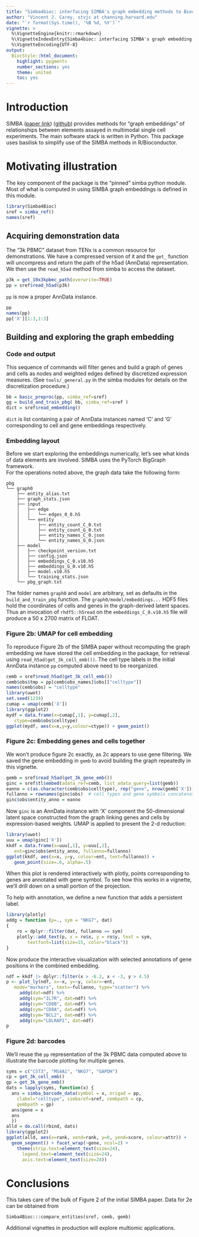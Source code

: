 ```yaml
---
title: "Simba4bioc: interfacing SIMBA's graph embedding methods to Bioconductor"
author: "Vincent J. Carey, stvjc at channing.harvard.edu"
date: "`r format(Sys.time(), '%B %d, %Y')`"
vignette: >
  %\VignetteEngine{knitr::rmarkdown}
  %\VignetteIndexEntry{Simba4bioc: interfacing SIMBA's graph embedding methods to Bioconductor}
  %\VignetteEncoding{UTF-8}
output:
  BiocStyle::html_document:
    highlight: pygments
    number_sections: yes
    theme: united
    toc: yes
---
```


# Introduction

SIMBA ([paper link](https://www.nature.com/articles/s41592-023-01899-8)) ([github](https://github.com/pinellolab/simba)) provides methods for "graph embeddings" of relationships between
elements assayed in multimodal single cell experiments.  The main
software stack is written in Python.  This package uses basilisk
to simplify use of the SIMBA methods in R/Bioconductor.

# Motivating illustration

The key component of the package is the "pinned"
simba python module.  Most of what is computed
in using SIMBA graph embeddings is defined
in this module.

```r
library(Simba4Bioc)
sref = simba_ref()
names(sref)
```

## Acquiring demonstration data

The "3k PBMC" dataset from TENx is a common
resource for demonstrations.  We have a compressed
version of it and the `get_` function will
uncompress and return the path of the h5ad
(AnnData) representation.  We then
use the `read_h5ad` method from simba
to access the dataset.

```r
p3k = get_10x3kpbmc_path(overwrite=TRUE)
pp = sref$read_h5ad(p3k)
```
`pp` is now a proper AnnData instance.
```r
pp
names(pp)
pp['X'][1:3,1:3]
```

## Building and exploring the graph embedding

### Code and output

This sequence of commands will
filter genes and build a graph of
genes and cells as nodes and weighted edges
defined by discretized expression measures.
(See `tools/_general.py` in the simba
modules for details on the discretization
procedure.)

```r
bb = basic_preproc(pp, simba_ref=sref)
gg = build_and_train_pbg( bb, simba_ref=sref )
dict = sref$read_embedding()
```

`dict` is list containing a pair of AnnData instances named
'C' and 'G' corresponding to cell and gene embeddings
respectively.  

### Embedding layout

Before we start exploring the embeddings numerically,
let's see what kinds of data elements are involved.
SIMBA uses the PyTorch BigGraph framework.  
For the operations noted above, the graph data
take the following form:
```
pbg
└── graph0
    ├── entity_alias.txt
    ├── graph_stats.json
    ├── input
    │   ├── edge
    │   │   └── edges_0_0.h5
    │   └── entity
    │       ├── entity_count_C_0.txt
    │       ├── entity_count_G_0.txt
    │       ├── entity_names_C_0.json
    │       └── entity_names_G_0.json
    ├── model
    │   ├── checkpoint_version.txt
    │   ├── config.json
    │   ├── embeddings_C_0.v10.h5
    │   ├── embeddings_G_0.v10.h5
    │   ├── model.v10.h5
    │   └── training_stats.json
    └── pbg_graph.txt
```
The folder names `graph0` and `model` are arbitrary, set as
defaults in the `build_and_train_pbg` function.
The `graph0/model/embeddings...` HDF5 files hold
the coordinates of cells and genes in the graph-derived
latent spaces.  Thus an invocation of `rhdf5::h5read` on
the `embeddings_C_0.v10.h5` file will produce a 50 x 2700
matrix of FLOAT.

### Figure 2b: UMAP for cell embedding

To reproduce Figure 2b of the SIMBA paper
without recomputing the graph embedding
we have stored the cell embedding in the package,
for retrieval using `read_h5ad(get_3k_cell_emb())`.
The cell type labels in the initial AnnData instance `pp`
computed above need to be reorganized.

```r
cemb = sref$read_h5ad(get_3k_cell_emb())
cemb$obs$tmp = pp[cemb$obs_names]$obs[["celltype"]]
names(cemb$obs) = "celltype"
library(uwot)
set.seed(1234)
cumap = umap(cemb['X'])
library(ggplot2)
mydf = data.frame(x=cumap[,1], y=cumap[,2], 
   ctype=cemb$obs$celltype)
ggplot(mydf, aes(x=x,y=y,colour=ctype)) + geom_point()
```

### Figure 2c: Embedding genes and cells together

We won't produce figure 2c exactly, as 2c appears
to use gene filtering.  We saved the gene
embedding in `gemb` to avoid building the
graph repeatedly in this vignette.

```r
gemb = sref$read_h5ad(get_3k_gene_emb())
ginc = sref$tl$embed(adata_ref=cemb, list_adata_query=list(gemb))
eanno = c(as.character(cemb$obs$celltype), rep("gene", nrow(gemb['X'])))
fullanno = rownames(ginc$obs)  # cell types and gene symbols concatenated
ginc$obs$entity_anno = eanno
```

Now `ginc` is an AnnData instance with 'X' component the
50-dimensional latent space constructed from the graph
linking genes and cells by expression-based weights.
UMAP is applied to present the 2-d reduction:

```r
library(uwot)
uuu = umap(ginc['X'])
kkdf = data.frame(x=uuu[,1], y=uuu[,2], 
   ent=ginc$obs$entity_anno, fullanno=fullanno)
ggplot(kkdf, aes(x=x, y=y, colour=ent, text=fullanno)) + 
   geom_point(size=.6, alpha=.5)
```

When this plot is rendered interactively with plotly, points
corresponding to genes are annotated with gene symbol.
To see how this works in a vignette, we'll drill
down on a small portion of the projection.

To help with annotation, we define a new function
that adds a persistent label.
```r
library(plotly)
addg = function (p=., sym = "NKG7", dat) 
{
    ro = dplyr::filter(dat, fullanno == sym)
    plotly::add_text(p, x = ro$x, y = ro$y, text = sym, 
        textfont=list(size=15, color="black"))
}
```

Now produce the interactive visualization with selected
annotations of gene positions in the combined embedding.

```r
ndf = kkdf |> dplyr::filter(x > -6.2, x < -3, y > 4.5)
p <- plot_ly(ndf, x=~x, y=~y, color=~ent,
   mode="markers", text=~fullanno, type="scatter") %>% 
     addg(dat=ndf) %>% 
     addg(sym="IL7R", dat=ndf) %>%
     addg(sym="CD8B", dat=ndf) %>%
     addg(sym="CD8A", dat=ndf) %>%
     addg(sym="BCL2", dat=ndf) %>%
     addg(sym="LDLRAP1", dat=ndf)
p
```

### Figure 2d: barcodes

We'll reuse the `pp` representation of the 3k PBMC
data computed above to illustrate the barcode
plotting for multiple genes.

```r
syms = c("CST3", "MS4A1", "NKG7", "GAPDH")
cp = get_3k_cell_emb()
gp = get_3k_gene_emb()
dats = lapply(syms, function(x) {
  ans = simba_barcode_data(symbol = x, origad = pp,
    clabel="celltype", simbaref=sref, cembpath = cp,
    gembpath = gp)
  ans$gene = x
  ans
  })
alld = do.call(rbind, dats)
library(ggplot2)
ggplot(alld, aes(x=rank, xend=rank, y=0, yend=score, colour=attr)) +
  geom_segment() + facet_wrap(~gene, ncol=2) + 
    theme(strip.text=element_text(size=24), 
      legend.text=element_text(size=24), 
      axis.text=element_text(size=24))
```

# Conclusions

This takes care of the bulk of Figure 2 of the initial SIMBA
paper. Data for 2e can be obtained from 
```
Simba4Bioc:::compare_entities(sref, cemb, gemb)
```

Additional vignettes in production will explore multiomic applications.
